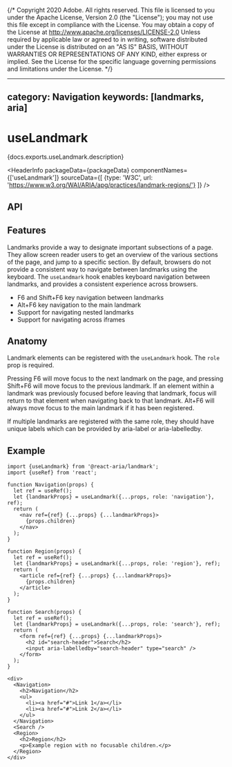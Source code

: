 {/* Copyright 2020 Adobe. All rights reserved.
This file is licensed to you under the Apache License, Version 2.0 (the "License");
you may not use this file except in compliance with the License. You may obtain a copy
of the License at http://www.apache.org/licenses/LICENSE-2.0
Unless required by applicable law or agreed to in writing, software distributed under
the License is distributed on an "AS IS" BASIS, WITHOUT WARRANTIES OR REPRESENTATIONS
OF ANY KIND, either express or implied. See the License for the specific language
governing permissions and limitations under the License. */}



---
category: Navigation
keywords: [landmarks, aria]
---

# useLandmark

<PageDescription>{docs.exports.useLandmark.description}</PageDescription>

<HeaderInfo
  packageData={packageData}
  componentNames={['useLandmark']}
  sourceData={[
    {type: 'W3C', url: 'https://www.w3.org/WAI/ARIA/apg/practices/landmark-regions/'}
  ]} />

## API

<FunctionAPI function={docs.exports.useLandmark} links={docs.links} />

## Features

Landmarks provide a way to designate important subsections of a page. They allow screen reader users to get an overview of the various sections of the page, and jump to a specific section.
By default, browsers do not provide a consistent way to navigate between landmarks using the keyboard.
The `useLandmark` hook enables keyboard navigation between landmarks, and provides a consistent experience across browsers.

* <Keyboard>F6</Keyboard> and <Keyboard>Shift+F6</Keyboard> key navigation between landmarks
* <Keyboard>Alt+F6</Keyboard> key navigation to the main landmark
* Support for navigating nested landmarks
* Support for navigating across iframes

## Anatomy

Landmark elements can be registered with the `useLandmark` hook. The `role` prop is required.

Pressing <Keyboard>F6</Keyboard> will move focus to the next landmark on the page, and pressing <Keyboard>Shift+F6</Keyboard> will move focus to the previous landmark.
If an element within a landmark was previously focused before leaving that landmark, focus will return to that element when navigating back to that landmark.
<Keyboard>Alt+F6</Keyboard> will always move focus to the main landmark if it has been registered.

If multiple landmarks are registered with the same role, they should have unique labels which can be provided by aria-label or aria-labelledby.

## Example

```tsx example export=true
import {useLandmark} from '@react-aria/landmark';
import {useRef} from 'react';

function Navigation(props) {
  let ref = useRef();
  let {landmarkProps} = useLandmark({...props, role: 'navigation'}, ref);
  return (
    <nav ref={ref} {...props} {...landmarkProps}>
      {props.children}
    </nav>
  );
}

function Region(props) {
  let ref = useRef();
  let {landmarkProps} = useLandmark({...props, role: 'region'}, ref);
  return (
    <article ref={ref} {...props} {...landmarkProps}>
      {props.children}
    </article>
  );
}

function Search(props) {
  let ref = useRef();
  let {landmarkProps} = useLandmark({...props, role: 'search'}, ref);
  return (
    <form ref={ref} {...props} {...landmarkProps}>
      <h2 id="search-header">Search</h2>
      <input aria-labelledby="search-header" type="search" />
    </form>
  );
}

<div>
  <Navigation>
    <h2>Navigation</h2>
    <ul>
      <li><a href="#">Link 1</a></li>
      <li><a href="#">Link 2</a></li>
    </ul>
  </Navigation>
  <Search />
  <Region>
    <h2>Region</h2>
    <p>Example region with no focusable children.</p>
  </Region>
</div>
```
